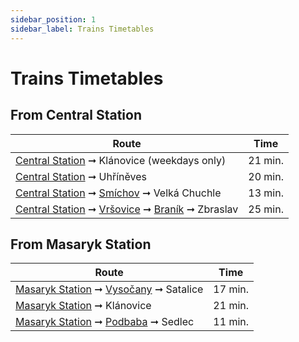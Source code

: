 ```yaml
---
sidebar_position: 1
sidebar_label: Trains Timetables
---
```


# Trains Timetables

## From Central Station

| Route | Time |
| --- | --- |
| [Central Station](https://idos.idnes.cz/vlakyautobusymhdvse/spojeni/vysledky/?f=Praha%20hl.n.&fc=100003&t=Praha-Kl%C3%A1novice&tc=100003&direct=true&af=true&trt=150,151,152,153&fcs=3) ➞ Klánovice (weekdays only) | 21 min. |
| [Central Station](https://idos.idnes.cz/vlakyautobusymhdvse/spojeni/vysledky/?f=Praha%20hl.n.&fc=100003&t=Praha-Uh%C5%99%C3%ADn%C4%9Bves&tc=100003&direct=true&af=true&trt=150,151,152,153&fcs=3) ➞ Uhříněves | 20 min. |
| [Central Station](https://idos.idnes.cz/vlakyautobusymhdvse/spojeni/vysledky/?f=Praha%20hl.n.&fc=100003&t=Praha-Velk%C3%A1%20Chuchle&tc=100003&direct=true&af=true&trt=150,151,152,153&fcs=3)  ➞ [Smíchov](https://idos.idnes.cz/vlakyautobusymhdvse/spojeni/vysledky/?f=Praha-Sm%C3%ADchov&fc=100003&t=Praha-Velk%C3%A1%20Chuchle&tc=100003&direct=true&af=true&trt=150,151,152,153&fcs=3) ➞ Velká Chuchle | 13 min. |
| [Central Station](https://idos.idnes.cz/vlakyautobusymhdvse/spojeni/vysledky/?f=Praha%20hl.n.&fc=100003&t=Praha-Zbraslav&tc=100003&direct=true&af=true&trt=150,151,152,153&fcs=3) ➞ [Vršovice](https://idos.idnes.cz/vlakyautobusymhdvse/spojeni/vysledky/?f=Praha-Vr%C5%A1ovice&fc=100003&t=Praha-Zbraslav&tc=100003&direct=true&af=true&trt=150,151,152,153&fcs=3) ➞ [Braník](https://idos.idnes.cz/vlakyautobusymhdvse/spojeni/vysledky/?f=Praha-Bran%C3%ADk&fc=100003&t=Praha-Zbraslav&tc=100003&direct=true&af=true&trt=150,151,152,153&fcs=3) ➞ Zbraslav | 25 min. |

## From Masaryk Station

| Route | Time |
| --- | --- |
| [Masaryk Station](https://idos.idnes.cz/vlakyautobusymhdvse/spojeni/vysledky/?f=Praha%20Masarykovo%20n.&fc=100003&t=Praha-Satalice&tc=100003&direct=true&af=true&trt=150,151,152,153&fcs=3) ➞ [Vysočany](https://idos.idnes.cz/vlakyautobusymhdvse/spojeni/vysledky/?f=Praha-Vyso%C4%8Dany&fc=100003&t=Praha-Satalice&tc=100003&direct=true&af=true&trt=150,151,152,153&fcs=3) ➞ Satalice | 17 min. |
| [Masaryk Station](https://idos.idnes.cz/vlakyautobusymhdvse/spojeni/vysledky/?f=Praha%20Masarykovo%20n.&fc=100003&t=Praha-Kl%C3%A1novice&tc=100003&direct=true&af=true&trt=150,151,152,153&fcs=3) ➞ Klánovice | 21 min. |
| [Masaryk Station](https://idos.idnes.cz/vlakyautobusymhdvse/spojeni/vysledky/?f=Praha%20Masarykovo%20n.&fc=100003&t=Praha-Sedlec&tc=100003&direct=true&af=true&trt=150,151,152,153&fcs=3) ➞ [Podbaba](https://idos.idnes.cz/vlakyautobusymhdvse/spojeni/vysledky/?f=Praha-Podbaba&fc=100003&t=Praha-Sedlec&tc=100003&direct=true&af=true&trt=150,151,152,153&fcs=3) ➞ Sedlec | 11 min. |
